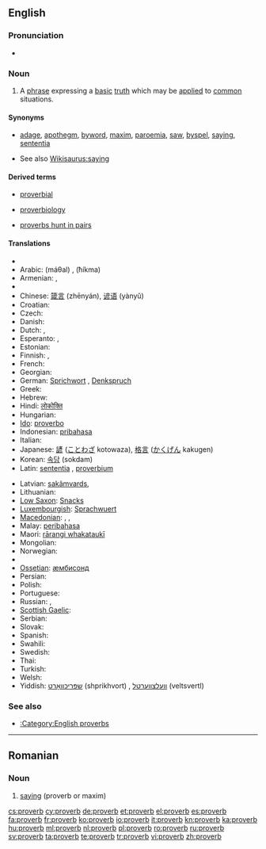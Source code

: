 {{wikipedia}}
{{also|Proverbs}}
==English==

===Pronunciation===
* {{audio|en-us-proverb.ogg|Audio (US)}}

===Noun===
{{en-noun}}

# A [[phrase]] expressing a [[basic]] [[truth]] which may be [[apply|applied]] to [[common]] situations.

====Synonyms====
* {{sense|phrase expressing a basic truth}} [[adage]], [[apothegm]], [[byword]], [[maxim]], [[paroemia]], [[saw]], [[byspel]], [[saying]], [[sententia]]
* See also [[Wikisaurus:saying]]

====Derived terms====
{{rel-top3|Terms derived from "proverb"}}
* [[proverbial]]
{{rel-mid3}}
* [[proverbiology]]
{{rel-mid3}}
* [[proverbs hunt in pairs]]
{{rel-bottom}}

====Translations====
{{trans-top|phrase expressing a basic truth}}
* {{trreq|Albanian}}
* Arabic: {{Arab|[[مثل|مَثَلٌ]]}} (máθal) {{m}}, {{Arab|[[حكمة]]}} (ħíkma) {{f}}
* Armenian: {{t+|hy|առած|tr=aṙaç}}, {{t|hy|ասացվածք|tr=asac'vaçk}}
* {{trreq|Basque}}
* Chinese: [[箴言]] (zhēnyán), [[谚语]] (yànyǔ)
* Croatian: {{t-|hr|poslovica|f}}
* Czech: {{t+|cs|přísloví|n}}
* Danish: {{t-|da|ordsprog|n}}
* Dutch: {{t+|nl|spreekwoord|n}}, {{t+|nl|gezegde|n}}
* Esperanto: {{t-|eo|proverbo|xs=Esperanto}}, {{t-|eo|sentenco|xs=Esperanto}}
* Estonian: {{t-|et|vanasõna}}
* Finnish: {{t-|fi|sananlasku}}, {{t-|fi|sanonta}}
* French: {{t+|fr|proverbe|m}}
* Georgian: {{t-|ka|ანდაზა|tr=andaza|sc=Geor|xs=Georgian}}
* German: [[Sprichwort]] {{n}}, [[Denkspruch]] {{m}}
* Greek: {{t+|el|παροιμία|f}}
* Hebrew: {{t+|he|פתגם|m}}
* Hindi: [[लोकोक्ति]]
* Hungarian: {{t+|hu|közmondás}}
* [[Ido]]: [[proverbo]]
* Indonesian: [[pribahasa]]
* Italian: {{t+|it|proverbio|m}}
* Japanese: [[諺]] ([[ことわざ]] kotowaza), [[格言]] ([[かくげん]] kakugen)
* Korean: [[속담]] (sokdam)
* Latin: [[sententia]] {{f}}, [[proverbium]] {{n}}
{{trans-mid}}
* Latvian: [[sakãmvards]],  {{t|lv|sakāmvārds|m|xs=Latvian}}
* Lithuanian: {{t|lt|patarlė|f|xs=Lithuanian}}
* [[Low Saxon]]: [[Snacks]]
* [[Luxembourgish]]: [[Sprachwuert]]
* [[Macedonian]]: {{t-|mk|поговорка|f|tr=pogóvorka}},  {{t-|mk|изрека|f|tr=ízreka}},  {{t-|mk|пословица|f|tr=poslóvica}}
* Malay: [[peribahasa]]
* Maori: [[rārangi whakataukī]]
* Mongolian: {{t|mn|зүйр цэцэн үг|tr=züyr cecen üg|sc=Cyrl|xs=Mongolian}}
* Norwegian: {{t-|no|ordtak}}
* {{trreq|Old English}}
* [[Ossetian]]: [[æмбисонд]]
* Persian: {{fa-Arab|[[ضربالمثل]]}}
* Polish: {{t+|pl|przysłowie|n}}
* Portuguese: {{t+|pt|provérbio|m}}
* Russian: {{t+|ru|пословица|f|tr=poslóvitsa}},  {{t+|ru|поговорка|f|tr=pogovórka}}
* [[Scottish Gaelic]]: {{t-|gd|seanfhacal|m|xs=Scottish Gaelic}}
* Serbian: {{t-|sr|poslovica|f}}
* Slovak: {{t-|sk|príslovie|n}}
* Spanish: {{t-|es|proverbio|m}}
* Swahili: {{t+|sw|methali|xs=Swahili}}
* Swedish: {{t+|sv|ordspråk|n}}
* Thai: {{t+|th|ภาษิต|tr=paasìt}}
* Turkish: {{t+|tr|atasözü}}
* Welsh: {{t+|cy|dihareb|f|xs=Welsh}}
* Yiddish: [[שפּריכוואָרט]] (shprikhvort) {{n}}, [[וועלצווערטל]] (veltsvertl) {{n}}
{{trans-bottom}}

===See also===
* [[:Category:English proverbs]]

----

==Romanian==

===Noun===
{{infl|ro|noun}}

# [[saying]] (proverb or maxim)

{{tbot entry|Romanian|saying|2010|July|ro}}

[[cs:proverb]]
[[cy:proverb]]
[[de:proverb]]
[[et:proverb]]
[[el:proverb]]
[[es:proverb]]
[[fa:proverb]]
[[fr:proverb]]
[[ko:proverb]]
[[io:proverb]]
[[it:proverb]]
[[kn:proverb]]
[[ka:proverb]]
[[hu:proverb]]
[[ml:proverb]]
[[nl:proverb]]
[[pl:proverb]]
[[ro:proverb]]
[[ru:proverb]]
[[sv:proverb]]
[[ta:proverb]]
[[te:proverb]]
[[tr:proverb]]
[[vi:proverb]]
[[zh:proverb]]